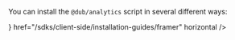 You can install the `@dub/analytics` script in several different ways:

<CardGroup>
  <Card
    title="React"
    icon="react"
    href="/sdks/client-side/installation-guides/react"
    horizontal
  />
  <Card
    title="Manual installation"
    icon="browser"
    href="/sdks/client-side/installation-guides/manual"
    horizontal
  />
  <Card
    title="Framer"
    icon={
      <svg
        width="74"
        height="111"
        viewBox="0 0 74 111"
        fill="none"
        xmlns="http://www.w3.org/2000/svg"
        className="w-7 h-7"
      >
        <path d="M0 0H73.8374V36.9892H36.9187L0 0Z" fill="#eb5611" />
        <path d="M0 36.989H36.9187L73.8374 73.9796H0V36.989Z" fill="#eb5611" />
        <path d="M0 73.9797H36.9187V110.97L0 73.9797Z" fill="#eb5611" />
      </svg>
    }
    href="/sdks/client-side/installation-guides/framer"
    horizontal
  />
  <Card
    title="Shopify"
    icon="shopify"
    href="/sdks/client-side/installation-guides/shopify"
    horizontal
  />
  <Card
    title="WordPress"
    icon="wordpress"
    href="/sdks/client-side/installation-guides/wordpress"
    horizontal
  />
  <Card
    title="Webflow"
    icon="webflow"
    href="/sdks/client-side/installation-guides/webflow"
    horizontal
  />
  <Card
    title="Google Tag Manager"
    icon="google"
    href="/sdks/client-side/installation-guides/google-tag-manager"
    horizontal
  />
</CardGroup>
